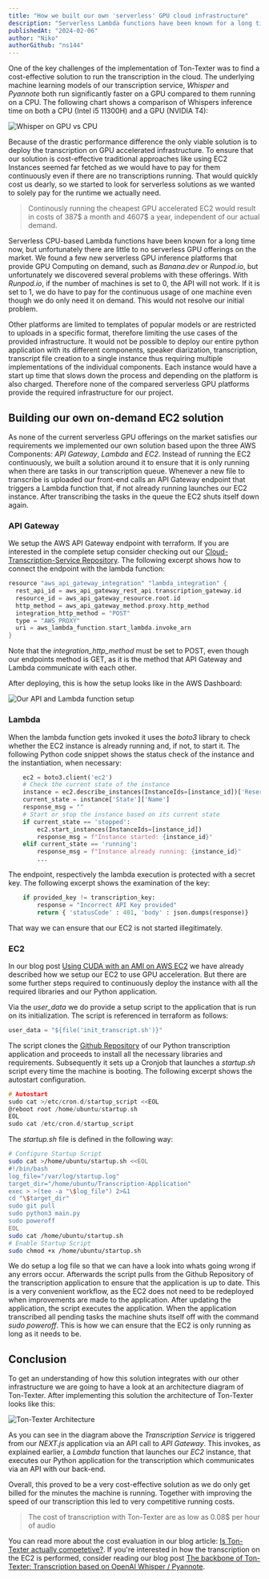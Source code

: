 ```yaml
---
title: "How we built our own 'serverless' GPU cloud infrastructure"
description: "Serverless Lambda functions have been known for a long time, but unfortunately there are little to no serverless GPU offerings on the market. Thats why we built our own solution with Lambda and EC2"
publishedAt: "2024-02-06"
author: "Niko"
authorGithub: "ns144"
---
```


One of the key challenges of the implementation of Ton-Texter was to find a cost-effective solution to run the transcription in the cloud. The underlying machine learning models of our transcription service, *Whisper* and *Pyannote* both run significantly faster on a GPU compared to them running on a CPU.  The following chart shows a comparison of Whispers inference time on both a CPU (Intel i5 11300H) and a GPU (NVIDIA T4):

![Whisper on GPU vs CPU](/images/blog/How-we-made-whisper-on-ec2-serverless/Whisper-Inference-Time-2.png)

Because of the drastic performance difference the only viable solution is to deploy the transcription on GPU accelerated infrastructure. To ensure that our solution is cost-effective traditional approaches like using EC2 Instances seemed far fetched as we would have to pay for them continuously even if there are no transcriptions running. That would quickly cost us dearly, so we started to look for serverless solutions as we wanted to solely pay for the runtime we actually need. 

> Continously running the cheapest GPU accelerated EC2 would result in costs of 387$ a month and 4607$ a year, independent of our actual demand.

Serverless CPU-based Lambda functions have been known for a long time now, but unfortunately there are little to no serverless GPU offerings on the market. We found a few new serverless GPU inference platforms that provide GPU Computing on demand, such as *Banana.dev* or *Runpod.io*, but unfortunately we discovered several problems with these offerings. With *Runpod.io*, if the number of machines is set to 0, the API will not work.  If it is set to 1, we do have to pay for the continuous usage of one machine even though we do only need it on demand. This would not resolve our initial problem. 

Other platforms are limited to templates of popular models or are restricted to uploads in a specific format, therefore limiting the use cases of the provided infrastructure. It would not be possible to deploy our entire python application with its different components, speaker diarization, transcription, transcript file creation to a single instance thus requiring multiple implementations of the individual components. Each instance would have a start up time that slows down the process and depending on the platform is also charged.  Therefore none of the compared serverless GPU platforms provide the required infrastructure for our project.

## Building our own on-demand EC2 solution

As none of the current serverless GPU offerings on the market satisfies our requirements we implemented our own solution based upon the three AWS Components: *API Gateway*, *Lambda* and *EC2*. Instead of running the EC2 continuously, we built a solution around it to ensure that it is only running when there are tasks in our transcription queue. Whenever a new file to transcribe is uploaded our front-end calls an API Gateway endpoint that triggers a Lambda function that, if not already running launches our EC2 instance. After transcribing the tasks in the queue the EC2 shuts itself down again.

### API Gateway

We setup the AWS API Gateway endpoint with terraform. If you are interested in the complete setup consider checking out our [Cloud-Transcription-Service Repository](https://github.com/ns144/Cloud-Transcription-Service). The following excerpt shows how to connect the endpoint with the lambda function:

```c
resource "aws_api_gateway_integration" "lambda_integration" {
  rest_api_id = aws_api_gateway_rest_api.transcription_gateway.id
  resource_id = aws_api_gateway_resource.root.id
  http_method = aws_api_gateway_method.proxy.http_method
  integration_http_method = "POST"
  type = "AWS_PROXY"
  uri = aws_lambda_function.start_lambda.invoke_arn
}
```

Note that the *integration_http_method* must be set to POST, even though our endpoints method is GET, as it is the method that API Gateway and Lambda communicate with each other. 

After deploying, this is how the setup looks like in the AWS Dashboard:

![Our API and Lambda function setup](/images/blog/How-we-made-whisper-on-ec2-serverless/Lambda_API.png)

### Lambda

When the lambda function gets invoked it uses the *boto3* library to check whether the EC2 instance is already running and, if not, to start it. The following Python code snippet shows the status check of the instance and the instantiation, when necessary:

```python
    ec2 = boto3.client('ec2')
    # Check the current state of the instance
    instance = ec2.describe_instances(InstanceIds=[instance_id])['Reservations'][0]['Instances'][0]
    current_state = instance['State']['Name']
    response_msg = ""
    # Start or stop the instance based on its current state
    if current_state == 'stopped':
        ec2.start_instances(InstanceIds=[instance_id])
        response_msg = f"Instance started: {instance_id}"
    elif current_state == 'running':
        response_msg = f"Instance already running: {instance_id}"
        ...
```

The endpoint, respectively the lambda execution is protected with a secret key. The following excerpt shows the examination of the key:

```python
    if provided_key != transcription_key:
        response = "Incorrect API Key provided"
        return { 'statusCode' : 401, 'body' : json.dumps(response)}
```

That way we can ensure that our EC2 is not started illegitimately. 

### EC2

In our blog post [Using CUDA with an AMI on AWS EC2](https://ton-texter.de/blog/Using-CUDA-Accelaration-on-our-EC2-Instance) we have already described how we setup our EC2 to use GPU acceleration. But there are some further steps required to continuously deploy the instance with all the required libraries and our Python application. 

Via the *user_data* we do provide a setup script to the application that is run on its initialization. The script is referenced in terraform as follows:

```javascript
user_data = "${file('init_transcript.sh')}"  
```

The script clones the [Github Repository](https://github.com/ns144/Transcription-Application) of our Python transcription application and proceeds to install all the necessary libraries and requirements. Subsequently it sets up a Cronjob that launches a *startup.sh* script every time the machine is booting. The following excerpt shows the autostart configuration.

```c
# Autostart
sudo cat >/etc/cron.d/startup_script <<EOL
@reboot root /home/ubuntu/startup.sh
EOL
sudo cat /etc/cron.d/startup_script
```

The *startup.sh* file is defined in the following way:

```sh
# Configure Startup Script
sudo cat >/home/ubuntu/startup.sh <<EOL
#!/bin/bash
log_file="/var/log/startup.log"
target_dir="/home/ubuntu/Transcription-Application"
exec > >(tee -a "\$log_file") 2>&1
cd "\$target_dir"
sudo git pull
sudo python3 main.py
sudo poweroff
EOL
sudo cat /home/ubuntu/startup.sh
# Enable Startup Script
sudo chmod +x /home/ubuntu/startup.sh
```

We do setup a log file so that we can have a look into whats going wrong if any errors occur. Afterwards the script pulls from the Github Repository of the transcription application to ensure that the application is up to date. This is a very convenient workflow, as the EC2 does not need to be redeployed when improvements are made to the application. After updating the application, the script executes the application. When the application transcribed all pending tasks the machine shuts itself off with the command *sudo poweroff*. This is how we can ensure that the EC2 is only running as long as it needs to be.



## Conclusion

To get an understanding of how this solution integrates with our other infrastructure we are going to have a look at an architecture diagram of Ton-Texter. After implementing this solution the architecture of Ton-Texter looks like this: 

![Ton-Texter Architecture](/images/blog/How-we-made-whisper-on-ec2-serverless/TonTexter_Architecture.jpg)

As you can see in the diagram above the *Transcription Service* is triggered from our *NEXT.js* application via an API call to *API Gateway*. This invokes, as explained earlier, a *Lambda* function that launches our *EC2* instance, that executes our Python application for the transcription which communicates via an API with our back-end. 

Overall, this proved to be a very cost-effective solution as we do only get billed for the minutes the machine is running. Together with improving the speed of our transcription this led to very competitive running costs. 

> The cost of transcription with Ton-Texter are as low as 0.08$ per hour of audio

You can read more about the cost evaluation in our blog article: [Is Ton-Texter actually competetive?](https://ton-texter.de/blog). If you're interested in how the transcription on the EC2 is performed, consider reading our blog post [The backbone of Ton-Texter: Transcription based on OpenAI Whisper / Pyannote](https://ton-texter.de/blog/Transcription-based-on-OpenAI-Whisper-Pyannote).
